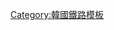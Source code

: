 {{鐵道路線|
| 模板名稱 = 太栢三角線
| 名稱 = [[太栢三角線]]
| 代表色 = #0066b3
| 背景顏色 = #ffffff
| Logo = [[File:Korail logo.svg|70px]]
| 車站列表 = [[文曲站|文曲]] - [[東栢山站|東栢山]]}}<noinclude>
[[Category:韓國鐵路模板]]

</noinclude>